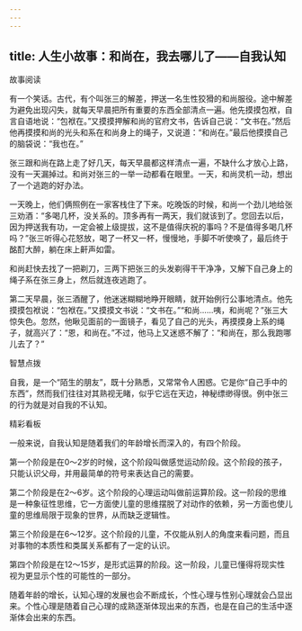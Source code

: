 ```yaml
---
---
---
```

title: 人生小故事：和尚在，我去哪儿了——自我认知
---



故事阅读

有一个笑话。古代，有个叫张三的解差，押送一名生性狡猾的和尚服役。途中解差为避免出现闪失，就每天早晨把所有重要的东西全部清点一遍。他先摸摸包袱，自言自语地说：“包袱在。”又摸摸押解和尚的官府文书，告诉自己说：“文书在。”然后他再摸摸和尚的光头和系在和尚身上的绳子，又说道：“和尚在。”最后他摸摸自己的脑袋说：“我也在。”

张三跟和尚在路上走了好几天，每天早晨都这样清点一遍，不缺什么才放心上路，没有一天漏掉过。和尚对张三的一举一动都看在眼里。一天，和尚灵机一动，想出了一个逃跑的好办法。

一天晚上，他们俩照例在一家客栈住了下来。吃晚饭的时候，和尚一个劲儿地给张三劝酒：“多喝几杯，没关系的。顶多再有一两天，我们就该到了。您回去以后，因为押送我有功，一定会被上级提拔，这不是值得庆祝的事吗？不是值得多喝几杯吗？”张三听得心花怒放，喝了一杯又一杯，慢慢地，手脚不听使唤了，最后终于酩酊大醉，躺在床上鼾声如雷。

和尚赶快去找了一把剃刀，三两下把张三的头发剃得干干净净，又解下自己身上的绳子系在张三身上，然后就连夜逃跑了。

第二天早晨，张三酒醒了，他迷迷糊糊地睁开眼睛，就开始例行公事地清点。他先摸摸包袱说：“包袱在。”又摸摸文书说：“文书在。”“和尚……咦，和尚呢？”张三大惊失色。忽然，他瞅见面前的一面镜子，看见了自己的光头，再摸摸身上系的绳子，就高兴了：“恩，和尚在。”不过，他马上又迷惑不解了：“和尚在，那么我跑哪儿去了？”

智慧点拨

自我，是一个“陌生的朋友”，既十分熟悉，又常常令人困惑。它是你“自己手中的东西”，然而我们往往对其熟视无睹，似乎它远在天边，神秘缥缈得很。例中张三的行为就是对自我的不认知。

精彩看板

一般来说，自我认知是随着我们的年龄增长而深入的，有四个阶段。

第一个阶段是在0～2岁的时候，这个阶段叫做感觉运动阶段。这个阶段的孩子，只能认识父母，并用最简单的符号来表达自己的需要。

第二个阶段是在2～6岁。这个阶段的心理运动叫做前运算阶段。这一阶段的思维是一种象征性思维，它一方面使儿童的思维摆脱了对动作的依赖，另一方面也使儿童的思维局限于现象的世界，从而缺乏逻辑性。

第三个阶段是在6～12岁。这个阶段的儿童，不仅能从别人的角度来看问题，而且对事物的本质性和类属关系都有了一定的认识。

第四个阶段是在12～15岁，是形式运算的阶段。这一阶段，儿童已懂得将现实性视为更显示个性的可能性的一部分。

随着年龄的增长，认知心理的发展也会不断成长，个性心理与性别心理就会凸显出来。个性心理是随着自己心理的成熟逐渐体现出来的东西，也是在自己的生活中逐渐体会出来的东西。